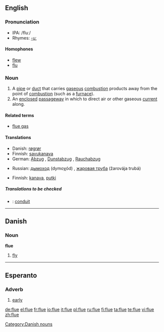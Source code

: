 ==English==

===Pronunciation===
*IPA: /fluː/
*Rhymes: [[Rhymes:English:-uː|-uː]]

====Homophones====
*[[flew]]
*[[flu]]

===Noun===
{{en-noun}}

# A [[pipe]] or [[duct]] that carries [[gaseous]] [[combustion]] products away from the point of [[combustion]] (such as a [[furnace]]).
# An [[enclosed]] [[passageway]] in which to direct air or other gaseous [[current]] along.

====Related terms====
*[[flue gas]]

====Translations====
{{trans-top|pipe that carries gaseous combustion products away from their origin}}
*Danish: [[røgrør]] {{n}}
*Finnish: [[savukanava]]
*German: [[Abzug]] {{m}}, [[Dunstabzug]] {{m}}, [[Rauchabzug]] {{m}}
{{trans-mid}}
*Russian: [[дымоход]] (dymoχód) {{m}}, [[жаровая труба]] (žarovája trubá) {{f}}
{{trans-bottom}}

{{trans-top|enclosed passageway for a gas}}
*Finnish: [[kanava]], [[putki]]
{{trans-mid}}
{{trans-bottom}}

=====Translations to be checked=====
{{checktrans}}
*{{ttbc|French}}: [[conduit]] {{m}}

----

==Danish==

===Noun===
'''flue'''

# [[fly]]

[[Category:Danish nouns]]

----

==Esperanto==

===Adverb===
{{eo-adv}}

# [[early]]

[[de:flue]]
[[el:flue]]
[[fr:flue]]
[[io:flue]]
[[it:flue]]
[[pl:flue]]
[[ru:flue]]
[[fi:flue]]
[[ta:flue]]
[[te:flue]]
[[vi:flue]]
[[zh:flue]]